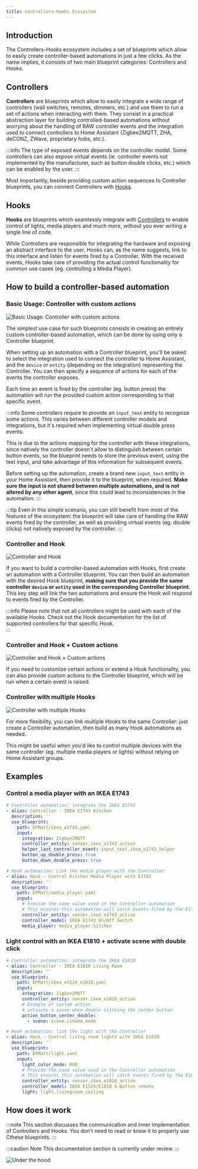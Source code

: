 ```yaml
---
title: Controllers-Hooks Ecosystem
---
```


## Introduction

The Controllers-Hooks ecosystem includes a set of blueprints which allow to easily create controller-based automations in just a few clicks. As the name implies, it consists of two main blueprint categories: Controllers and Hooks.

## Controllers

**Controllers** are blueprints which allow to easily integrate a wide range of controllers (wall switches, remotes, dimmers, etc.) and use them to run a set of actions when interacting with them. They consist in a practical abstraction layer for building controlled-based automations without worrying about the handling of RAW controller events and the integration used to connect controllers to Home Assistant (Zigbee2MQTT, ZHA, deCONZ, ZWave, proprietary hubs, etc.).

:::info
The type of exposed events depends on the controller model. Some controllers can also expose virtual events (ie. controller events not implemented by the manufacturer, such as button double clicks, etc.) which can be enabled by the user.
:::

Most importantly, beside providing custom action sequences to Controller blueprints, you can connect Controllers with [Hooks](#hooks).

## Hooks

**Hooks** are blueprints which seamlessly integrate with [Controllers](#controllers) to enable control of lights, media players and much more, without you ever writing a single line of code.

While Controllers are responsible for integrating the hardware and exposing an abstract interface to the user, Hooks can, as the name suggests, link to this interface and listen for events fired by a Controller. With the received events, Hooks take care of providing the actual control functionality for common use cases (eg. controlling a Media Player).

## How to build a controller-based automation

### Basic Usage: Controller with custom actions

![Basic Usage: Controller with custom actions](/img/awesome-ha-blueprints-04.svg)

The simplest use case for such blueprints consists in creating an entirely custom controller-based automation, which can be done by using only a Controller blueprint.

When setting up an automation with a Controller blueprint, you'll be asked to select the integration used to connect the controller to Home Assistant, and the `device` or `entity` (depending on the integration) representing the Controller. You can then specify a sequence of actions for each of the events the controller exposes.

Each time an event is fired by the controller (eg. button press) the automation will run the provided custom action corresponding to that specific event.

:::info
Some controllers require to provide an `input_text` entity to recognize some actions. This varies between different controller models and integrations, but it's required when implementing virtual double press events.

This is due to the actions mapping for the controller with these integrations, since natively the controller doesn't allow to distinguish between certain button events, so the blueprint needs to store the previous event, using the text input, and take advantage of this information for subsequent events.

Before setting up the automation, create a brand new  `input_text` entity in your Home Assistant, then provide it to the blueprint, when required. **Make sure the input is not shared between multiple automations, and is not altered by any other agent**, since this could lead to inconsistencies in the automation.
:::

:::tip
Even in this simple scenario, you can still benefit from most of the features of the ecosystem: the blueprint will take care of handling the RAW events fired by the controller, as well as providing virtual events (eg. double clicks) not natively exposed by the controller.
:::

### Controller and Hook

![Controller and Hook](/img/awesome-ha-blueprints-01.svg)

If you want to build a controller-based automation with Hooks, first create an automation with a Controller blueprint. You can then build an automation with the desired Hook blueprint, **making sure that you provide the same controller `device` or `entity` used in the corresponding Controller blueprint**. This key step will link the two automations and ensure the Hook will respond to events fired by the Controller.

:::info
Please note that not all controllers might be used with each of the available Hooks. Check out the Hook documentation for the list of supported controllers for that specific Hook.  
:::

### Controller and Hook + Custom actions

![Controller and Hook + Custom actions](/img/awesome-ha-blueprints-03.svg)

If you need to customize certain actions or extend a Hook functionality, you can also provide custom actions to the Controller blueprint, which will be run when a certain event is raised.

### Controller with multiple Hooks

![Controller with multiple Hooks](/img/awesome-ha-blueprints-05.svg)

For more flexibility, you can link multiple Hooks to the same Controller: just create a Controller automation, then build as many Hook automations as needed.

This might be useful when you'd like to control multiple devices with the same controller (eg. multiple media players or lights) without relying on Home Assistant groups.

## Examples

### Control a media player with an IKEA E1743

```yaml
# Controller automation: integrate the IKEA E1743
- alias: Controller - IKEA E1743 Kitchen
  description: ''
  use_blueprint:
    path: EPMatt/ikea_e1743.yaml
    input:
      integration: Zigbee2MQTT
      controller_entity: sensor.ikea_e1743_action
      helper_last_controller_event: input_text.ikea_e1743_helper
      button_up_double_press: true
      button_down_double_press: true

# Hook automation: Link the media player with the Controller
- alias: Hook - Control Kitchen Media Player with E1743
  description: ''
  use_blueprint:
    path: EPMatt/media_player.yaml
    input:
      # Provide the same value used in the Controller automation
      # This ensures this automation will catch events fired by the E1743
      controller_entity: sensor.ikea_e1743_action
      controller_model: IKEA E1743 On/Off Switch
      media_player: media_player.kitchen
```

### Light control with an IKEA E1810 + activate scene with double click

```yaml
# Controller automation: integrate the IKEA E1810
- alias: Controller - IKEA E1810 Living Room
  description: ''
  use_blueprint:
    path: EPMatt/ikea_e1524_e1810.yaml
    input:
      integration: Zigbee2MQTT
      controller_entity: sensor.ikea_e1810_action
      # Example of custom action
      # activate a scene when double clicking the center button
      action_button_center_double:
        - scene: scene.cinema_mode

# Hook automation: link the light with the Controller
- alias: Hook - Control living room lights with IKEA E1810
  description: ''
  use_blueprint:
    path: EPMatt/light.yaml
    input:
      light_color_mode: RGB
      # Provide the same value used in the Controller automation
      # This ensures this automation will catch events fired by the E1810
      controller_entity: sensor.ikea_e1810_action
      controller_model: IKEA E1524/E1810 5-Button remote
      light: light.livingroom_ceiling
```

## How does it work

:::note
This section discusses the communication and inner implementation of Controllers and Hooks. You don't need to read or know it to properly use Cthese blueprints.
:::

:::caution Note
This documentation section is currently under review.
:::

![Under the hood](/img/awesome-ha-blueprints-02.svg)
